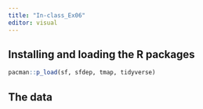 ```yaml
---
title: "In-class_Ex06"
editor: visual
---
```


## Installing and loading the R packages

```r
pacman::p_load(sf, sfdep, tmap, tidyverse)
```

## The data
